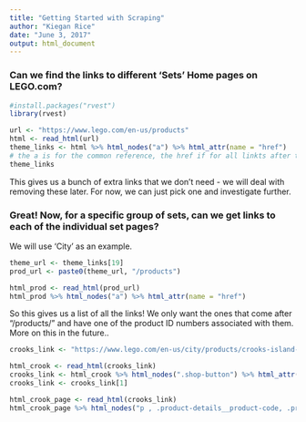 ```yaml
---
title: "Getting Started with Scraping"
author: "Kiegan Rice"
date: "June 3, 2017"
output: html_document
---
```


### Can we find the links to different 'Sets' Home pages on LEGO.com?  


```r
#install.packages("rvest")
library(rvest)

url <- "https://www.lego.com/en-us/products"
html <- read_html(url)
theme_links <- html %>% html_nodes("a") %>% html_attr(name = "href")
# the a is for the common reference, the href if for all linkts after this 
theme_links
```

This gives us a bunch of extra links that we don't need - we will deal with removing these later. For now, we can just pick one and investigate further. 

### Great! Now, for a specific group of sets, can we get links to each of the individual set pages?  

We will use 'City' as an example.
```r
theme_url <- theme_links[19]
prod_url <- paste0(theme_url, "/products")

html_prod <- read_html(prod_url)
html_prod %>% html_nodes("a") %>% html_attr(name = "href")

```

So this gives us a list of all the links! We only want the ones that come after "/products/" and have one of the product ID numbers associated with them. More on this in the future..  


```r

crooks_link <- "https://www.lego.com/en-us/city/products/crooks-island-60131"

html_crook <- read_html(crooks_link)
crooks_link <- html_crook %>% html_nodes(".shop-button") %>% html_attr(name = "href") 
crooks_link <- crooks_link[1]

html_crook_page <- read_html(crooks_link)
html_crook_page %>% html_nodes("p , .product-details__product-code, .product-details__ages, .product-price__sale span") %>% html_text()
 
```
